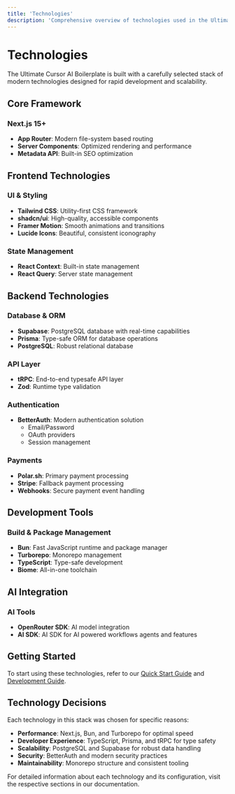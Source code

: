 ```yaml
---
title: 'Technologies'
description: 'Comprehensive overview of technologies used in the Ultimate Cursor AI Boilerplate'
---
```


# Technologies

The Ultimate Cursor AI Boilerplate is built with a carefully selected stack of modern technologies designed for rapid development and scalability.

## Core Framework

### Next.js 15+
- **App Router**: Modern file-system based routing
- **Server Components**: Optimized rendering and performance
- **Metadata API**: Built-in SEO optimization

## Frontend Technologies

### UI & Styling
- **Tailwind CSS**: Utility-first CSS framework
- **shadcn/ui**: High-quality, accessible components
- **Framer Motion**: Smooth animations and transitions
- **Lucide Icons**: Beautiful, consistent iconography

### State Management
- **React Context**: Built-in state management
- **React Query**: Server state management

## Backend Technologies

### Database & ORM
- **Supabase**: PostgreSQL database with real-time capabilities
- **Prisma**: Type-safe ORM for database operations
- **PostgreSQL**: Robust relational database

### API Layer
- **tRPC**: End-to-end typesafe API layer
- **Zod**: Runtime type validation

### Authentication
- **BetterAuth**: Modern authentication solution
  - Email/Password
  - OAuth providers
  - Session management

### Payments
- **Polar.sh**: Primary payment processing
- **Stripe**: Fallback payment processing
- **Webhooks**: Secure payment event handling

## Development Tools

### Build & Package Management
- **Bun**: Fast JavaScript runtime and package manager
- **Turborepo**: Monorepo management
- **TypeScript**: Type-safe development
- **Biome**: All-in-one toolchain


## AI Integration

### AI Tools
- **OpenRouter SDK**: AI model integration
- **AI SDK**: AI SDK for AI powered workflows agents and features

## Getting Started

To start using these technologies, refer to our [Quick Start Guide](/quickstart) and [Development Guide](/structure/guide).

## Technology Decisions

Each technology in this stack was chosen for specific reasons:

- **Performance**: Next.js, Bun, and Turborepo for optimal speed
- **Developer Experience**: TypeScript, Prisma, and tRPC for type safety
- **Scalability**: PostgreSQL and Supabase for robust data handling
- **Security**: BetterAuth and modern security practices
- **Maintainability**: Monorepo structure and consistent tooling

For detailed information about each technology and its configuration, visit the respective sections in our documentation. 